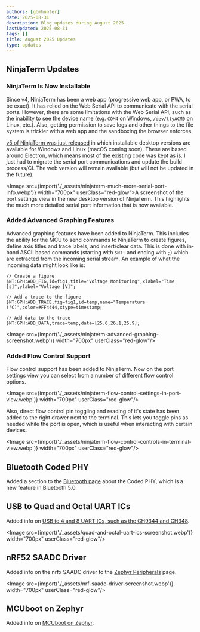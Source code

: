 ```yaml
---
authors: [gbmhunter]
date: 2025-08-31
description: Blog updates during August 2025.
lastUpdated: 2025-08-31
tags: []
title: August 2025 Updates
type: updates
---
```


## NinjaTerm Updates

### NinjaTerm Is Now Installable

Since v4, NinjaTerm has been a web app (progressive web app, or PWA, to be exact). It has relied on the Web Serial API to communicate with the serial ports. However, there are some limitations with the Web Serial API, such as the inability to see the device name (e.g. `COM4` on Windows, `/dev/ttyACM0` on Linux, etc.). Also, getting permission to save logs and other things to the file system is trickier with a web app and the sandboxing the browser enforces.

[v5 of NinjaTerm was just released](https://github.com/gbmhunter/NinjaTerm/releases/tag/v5.0.0) in which installable desktop versions are available for Windows and Linux (macOS coming soon). These are based around Electron, which means most of the existing code was kept as is. I just had to migrate the serial port communications and update the build process/CI. The web version will remain available (but will not be updated in the future).

<Image src={import('./_assets/ninjaterm-much-more-serial-port-info.webp')} width="700px" userClass="red-glow">A screenshot of the port settings view in the new desktop version of NinjaTerm. This highlights the much more detailed serial port information that is now available.</Image>

### Added Advanced Graphing Features

Advanced graphing features have been added to NinjaTerm. This includes the ability for the MCU to send commands to NinjaTerm to create figures, define axis titles and trace labels, and insert/clear data. This is done with in-band ASCII based commands (starting with `$NT:` and ending with `;`) which are extracted from the incoming serial stream. An example of what the incoming data might look like is:

```text
// Create a figure
$NT:GPH:ADD_FIG,id=fig1,title="Voltage Monitoring",xlabel="Time [s]",ylabel="Voltage [V]";

// Add a trace to the figure
$NT:GPH:ADD_TRACE,fig=fig1,id=temp,name="Temperature (°C)",color=#FF4444,xtype=timestamp;

// Add data to the trace
$NT:GPH:ADD_DATA,trace=temp,data=[25.6,26.1,25.9];
```

<Image src={import('./_assets/ninjaterm-advanced-graphing-screenshot.webp')} width="700px" userClass="red-glow"/>

### Added Flow Control Support

Flow control support has been added to NinjaTerm. Now on the port settings view you can select from a number of different flow control options.

<Image src={import('./_assets/ninjaterm-flow-control-settings-in-port-view.webp')} width="700px" userClass="red-glow"/>

Also, direct flow control pin toggling and reading of it's state has been added to the right drawer next to the terminal. This lets you toggle pins as needed while the port is open, which is useful when interacting with certain devices.

<Image src={import('./_assets/ninjaterm-flow-control-controls-in-terminal-view.webp')} width="700px" userClass="red-glow"/>

## Bluetooth Coded PHY

Added a section to the [Bluetooth page](/electronics/communication-protocols/bluetooth) about the Coded PHY, which is a new feature in Bluetooth 5.0.

## USB to Quad and Octal UART ICs

Added info on [USB to 4 and 8 UART ICs, such as the CH9344 and CH348](/electronics/communication-protocols/uart-communication-protocol/#ics).

<Image src={import('./_assets/quad-and-octal-uart-ics-screenshot.webp')} width="700px" userClass="red-glow"/>

## nRF52 SAADC Driver

Added info on the nrfx SAADC driver to the [Zephyr Peripherals](/programming/operating-systems/zephyr/peripherals/#nrfx-saadc-driver) page.

<Image src={import('./_assets/nrf-saadc-driver-screenshot.webp')} width="700px" userClass="red-glow"/>

## MCUboot on Zephyr

Added info on [MCUboot on Zephyr](/programming/operating-systems/zephyr/mcuboot).
